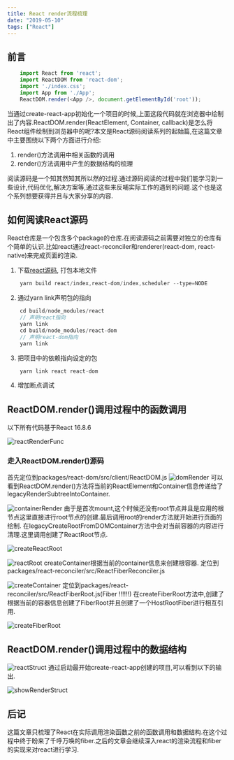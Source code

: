 ```yaml
---
title: React render流程梳理
date: "2019-05-10"
tags: ["React"]
---
```


## 前言
```javascript
    import React from 'react';
    import ReactDOM from 'react-dom';
    import './index.css';
    import App from './App';
    ReactDOM.render(<App />, document.getElementById('root'));
```
当通过create-react-app初始化一个项目的时候,上面这段代码就在浏览器中绘制出了内容.ReactDOM.render(ReactElement, Container, callback)是怎么将React组件绘制到浏览器中的呢?本文是React源码阅读系列的起始篇,在这篇文章中主要围绕以下两个方面进行介绍:
1. render()方法调用中相关函数的调用
2. render()方法调用中产生的数据结构的梳理

阅读源码是一个知其然知其所以然的过程.通过源码阅读的过程中我们能学习到一些设计,代码优化,解决方案等,通过这些来反哺实际工作的遇到的问题.这个也是这个系列想要获得并且与大家分享的内容.

## 如何阅读React源码
React仓库是一个包含多个package的仓库.在阅读源码之前需要对独立的仓库有个简单的认识.比如react通过react-reconciler和renderer(react-dom, react-native)来完成页面的渲染.
1. 下载[react源码](https://github.com/facebook/react), 打包本地文件
```javascript
    yarn build react/index,react-dom/index,scheduler --type=NODE
```
2. 通过yarn link声明包的指向
```javascript
    cd build/node_modules/react
    // 声明react指向  
    yarn link  
    cd build/node_modules/react-dom  
    // 声明react-dom指向  
    yarn link   
```
3. 把项目中的依赖指向设定的包
```javascript
    yarn link react react-dom
```
4. 增加断点调试

## ReactDOM.render()调用过程中的函数调用
以下所有代码基于React 16.8.6  

![reactRenderFunc](/static/images/reactStatic/reactRender/renderFunc.png)

### 走入ReactDOM.render()源码
首先定位到packages/react-dom/src/client/ReactDOM.js
![domRender](/static/images/reactStatic/reactRender/domRender.png)
可以看到ReactDOM.render()方法将当前的ReactElement和Container信息传递给了legacyRenderSubtreeIntoContainer.  

![containerRender](/static/images/reactStatic/reactRender/containerRender.png)
由于是首次mount,这个时候还没有root节点并且是应用的根节点这里直接进行root节点的创建.最后调用root的render方法就开始进行页面的绘制.
在legacyCreateRootFromDOMContainer方法中会对当前容器的内容进行清理.这里调用创建了ReactRoot节点. 

![createReactRoot](/static/images/reactStatic/reactRender/createReactRoot.png) 

![reactRoot](/static/images/reactStatic/reactRender/ReactRoot.png)
createContainer根据当前的container信息来创建根容器.
定位到packages/react-reconciler/src/ReactFiberReconciler.js  

![createContainer](/static/images/reactStatic/reactRender/createContainer.png)
定位到packages/react-reconciler/src/ReactFiberRoot.js(Fiber !!!!!!) 
在createFiberRoot方法中,创建了根据当前的容器信息创建了FiberRoot并且创建了一个HostRootFiber进行相互引用.

![createFiberRoot](/static/images/reactStatic/reactRender/createFiberRoot.png)  
## ReactDOM.render()调用过程中的数据结构
![reactStruct](/static/images/reactStatic/reactRender/renderStruct.png)
通过启动最开始create-react-app创建的项目,可以看到以下的输出.  

![showRenderStruct](/static/images/reactStatic/reactRender/showRenderStruct.png)
## 后记
这篇文章只梳理了React在实际调用渲染函数之前的函数调用和数据结构.在这个过程中终于盼来了千呼万唤的fiber.之后的文章会继续深入react的渲染流程和fiber的实现来对react进行学习.

